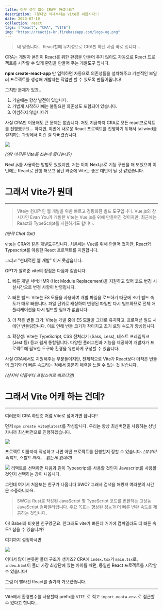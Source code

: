 ```yaml
---
title: 아무 생각 없이 CRA만 하셨나요?
description: 그렇다면 이제부터는 Vite를 써봅시다!!
date: 2023-07-10
collection: react
tags: ["React", "CRA", "VITE"]
img: "https://reactjs-kr.firebaseapp.com/logo-og.png"
---
```


> 네 맞습니다... React할때 무지성으로 CRA만 하던 사람 바로 접니다...

CRA는 개발자 본인이 React를 위한 환경을 만들어 주지 않아도 자동으로 React 프로젝트를 시작할 수 있게 환경을 만들어 주는 개발도구 입니다.

**npm create-react-app** 만 입력하면 자동으로 의존성들을 설치해주고 기본적인 보일러 프로젝트를 생성해 개발자는 작업만 할 수 있도록 만들어줍니다!

그치만 문제가 있죠..

1. 기술에는 항상 발전이 있습니다.
2. 가볍게 시작하기에는 불필요한 의존성도 포함되어 있습니다.
3. 어썸하지 않습니다?!

사실 CRA만 이용해도 큰 문제는 없습니다. 저도 지금까지 CRA로 모든 react프로젝트를 진행했구요... 하지만, 이번에 새로운 React 프로젝트를 진행하기 위해서 tailwind를 설치하는 과정에서 이런 걸 봐버렸습니다.

![](https://velog.velcdn.com/images/ateals_12/post/8a3d327b-d84c-4d75-960d-5477d2cc7b47/image.png)

_(엥? 아무튼 Vite를 쓰는게 좋다는데?)_

Next.js를 사용하는 방법도 있었지만, 저는 이미 Next.js로 기능 구현을 해 보았으며 이번에는 React로 진행 해보고 싶던 와중에 Vite는 좋은 대안이 될 것 같았습니다.

# 그래서 Vite가 뭔데

---

> Vite는 현대적인 웹 개발을 위한 빠르고 경량화된 빌드 도구입니다. Vue.js의 창시자인 Evan You가 개발한 Vite는 Vue.js를 위해 만들어진 것이지만, 최근에는 React와 TypeScript를 지원하기도 합니다.

_(땡큐 Chat Gpt)_

vite는 CRA와 같은 개발도구입니다. 처음에는 Vue를 위해 만들어 졌지만, React와 Typescript를 이용한 React 프로젝트를 지원합니다.

그리고 "현대적인 웹 개발" 이거 못참습니다.

GPT가 알려준 vite의 장점은 다음과 같습니다.

1. 빠른 개발 서버:HMR (Hot Module Replacement)을 지원하고 있어 코드 변경 시 실시간으로 변경 사항이 반영됩니다.

2. 빠른 빌드: Vite는 ES 모듈을 사용하여 개별 파일을 로드하기 때문에 초기 빌드 속도가 매우 빠릅니다. 파일 단위로 캐싱하여 변경된 파일만 다시 빌드하므로 전체 애플리케이션을 다시 빌드할 필요가 없습니다.

3. 더 작은 번들 크기: Vite는 개발 중에 ES 모듈을 그대로 유지하고, 프로덕션 빌드 시에만 번들링합니다. 이로 인해 번들 크기가 작아지고 초기 로딩 속도가 향상됩니다.

4. 확장성: Vite는 TypeScript, CSS 전처리기 (Sass, Less), 테스트 프레임워크 (Jest 등) 등과 쉽게 통합됩니다. 다양한 플러그인과 기능을 제공하여 개발자가 프로젝트에 필요한 도구와 환경을 유연하게 구성할 수 있습니다.

사실 CRA에서도 지원해주는 부분들이지만, 전체적으로 Vite가 React보다 더작은 번들의 크기와 더 빠른 속도라는 점에서 충분히 매력을 느낄 수 있는 것 같습니다.

_(심지어 이름부터 프랑스어로 빠르다임)_

# 그래서 Vite 어캐 하는 건데?

---

여러분이 CRA 하던것 처럼 Vite로 넘어가면 됩니다!!

먼저 `npm create vite@latest`를 작성합니다. 우리는 항상 최신버전을 사용하는 상남자니까 최신버전으로 진행하겠습니다.

![](https://velog.velcdn.com/images/ateals_12/post/004d8f99-468e-4763-a208-142b513d953b/image.png)

프로젝트 이름까지 작성하고 나면 어떤 프로젝트를 진행할지 정할 수 있습니다.
_(뷰부터 리액트, 스벨트 까지.... 없는게 없네여)_

![](https://velog.velcdn.com/images/ateals_12/post/45647ab6-54cc-4c13-b482-1d494111be93/image.png)
리액트를 선택하면 다음과 같이 Typescript를 사용할 것인지 Javascript를 사용할 것인지 선택하는 창이 나옵니다.

그런데 여기서 처음보는 친구가 나옵니다 SWC? 그래서 검색을 해봤져 여러분의 시간은 소중하니까요.

> SWC는 Rust로 작성된 JavaScript 및 TypeScript 코드를 변환하는 고성능 JavaScript 컴파일러입니다. 주요 목표는 향상된 성능과 더 빠른 변환 속도를 제공하는 것입니다.

아! Babel과 비슷한 친구였군요.
안그래도 vite가 빠른데 거기에 컴파일러도 더 빠른 속도? 참을 수 있습니까?

여기까지 설정하시면

![](https://velog.velcdn.com/images/ateals_12/post/7fd53a1d-4c06-42b3-bf7a-75df8a3d40a5/image.png)

어디서 많이 본듯한 폴더 구조가 생기죠?
CRA에 `index.tsx`가 `main.tsx`로, `index.html`이 폴더 가장 최상단에 있는 차이를 빼면, 동일한 React 프로젝트를 시작할 수 있습니다!

그럼 더 빨라진 React를 즐기러 가보겠습니다.

---

Vite에서 환경변수를 사용할때 prefix를 `VITE_`로 적고 `import.meata.env.`로 접근할 수 있다고 합니다...
